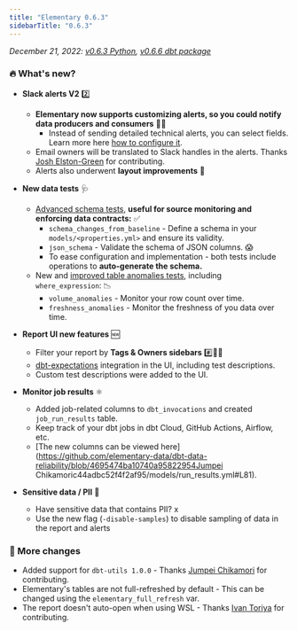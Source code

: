 ```yaml
---
title: "Elementary 0.6.3"
sidebarTitle: "0.6.3"
---
```


_December 21, 2022: [v0.6.3 Python](https://github.com/elementary-data/elementary/releases/tag/v0.6.3), [v0.6.6 dbt package](https://github.com/elementary-data/dbt-data-reliability/releases/tag/0.6.6)_

### 🔥 What's new?

- **Slack alerts V2** 2️⃣
  - **Elementary now supports customizing alerts, so you could notify data producers and consumers** 🧑‍🔧
    - Instead of sending detailed technical alerts, you can select fields. Learn more here [how to configure it](/quickstart/send-slack-alerts#customize-alerts-owners-test-descriptions-tags-subscribers-and-layout).
  - Email owners will be translated to Slack handles in the alerts. Thanks [Josh Elston-Green](https://github.com/jelstongreen) for contributing.
  - Alerts also underwent **layout improvements** 🎨

- **New data tests** 🩺
  - [Advanced schema tests](/guides/add-schema-tests), **useful for source monitoring and enforcing data contracts:** ✅
    - `schema_changes_from_baseline` - Define a schema in your `models/<properties.yml>` and ensure its validity.
    - `json_schema` - Validate the schema of JSON columns. 😱
    - To ease configuration and implementation - both tests include operations to **auto-generate the schema.**
  - New and [improved table anomalies tests](/guides/add-elementary-tests), including `where_expression`: 📉
    - `volume_anomalies` - Monitor your row count over time.
    - `freshness_anomalies` - Monitor the freshness of you data over time.

- **Report UI new features** 🆕
  - Filter your report by **Tags & Owners sidebars** #️⃣🤵🏻
  - [dbt-expectations](https://github.com/calogica/dbt-expectations) integration in the UI, including test descriptions.
  - Custom test descriptions were added to the UI.

- **Monitor job results** ⚛️
  - Added job-related columns to `dbt_invocations` and created `job_run_results` table.
  - Keep track of your dbt jobs in dbt Cloud, GitHub Actions, Airflow, etc.
  - [The new columns can be viewed here](https://github.com/elementary-data/dbt-data-reliability/blob/4695474ba10740a95822954Jumpei Chikamoric44adbc52f4f2af95/models/run_results.yml#L81).

- **Sensitive data / PII** 🤫
  - Have sensitive data that contains PII? x
  - Use the new flag (`-disable-samples`) to disable sampling of data in the report and alerts


### 💫 More changes

- Added support for `dbt-utils 1.0.0` - Thanks [Jumpei Chikamori](https://github.com/pei0804) for contributing.
- Elementary's tables are not full-refreshed by default - This can be changed using the `elementary_full_refresh` var.
- The report doesn't auto-open when using WSL - Thanks [Ivan Toriya](https://github.com/ivan-toriya) for contributing.